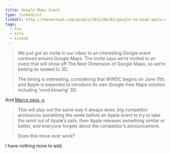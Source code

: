 ```yaml
---
title: Google Maps Event
type: linkedList
linkUrl: http://thenextweb.com/google/2012/06/01/google-to-head-apple-off-at-the-pass-by-holding-3d-maps-event-june-6th-just-before-wwdc/
tags:
  - Fun
  - Info
  - Linked
---
```


> We just got an invite in our inbox to an interesting Google event centered around Google Maps. The invite says we’re invited to an event that will show off The Next Dimension of Google Maps, so we’re betting its related to 3D.
> 
> The timing is interesting, considering that WWDC begins on June 11th, and Apple is expected to introduce its own Google-free Maps solution including ‘mind blowing’ 3D.

And [Marco says →](http://www.marco.org/2012/06/01/google-to-preempt-apple)

> This will play out the same way it always does: big competitor announces something the week before an Apple event to try to take the wind out of Apple’s sails, then Apple releases something similar or better, and everyone forgets about the competitor’s announcement.
> 
> Does this move ever work?

I have nothing more to add.
